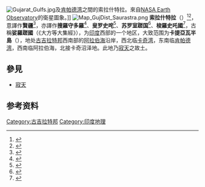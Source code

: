 {{NoteTA
|T=zh-cn:萨乌拉施特拉;zh-tw:索拉什特拉;
|1=zh-cn:萨乌拉施特拉;zh-tw:索拉什特拉;
|2=zh-cn:卡提阿瓦;zh-tw:卡提亞瓦;
|3=zh-cn:卡奇;zh-tw:刻赤;
|4=zh-cn:肯帕德;zh-tw:康貝;
}}

[[File:Gujarat_Gulfs.jpg|right]]及[[肯帕德湾|肯帕德湾]]之間的索拉什特拉。來自[[NASA_Earth_Observatory|NASA Earth Observatory]]的衛星圖象。]]
[[File:Map_GujDist_Saurastra.png|thumb]]
'''索拉什特拉'''（{{lang-en|'''Saurashtra'''}}）<ref>{{Cite book|edition=|publisher=中国对外翻译出版公司|location=北京|isbn=9787500107538|oclc=222148690|title=世界地名翻译大辞典|author=周定国|year=2007|pages=}}</ref><ref>{{Cite web|title=Kathiawar Pen. (Saurashtra ) - 卡提亞瓦半島(索拉什特拉)|url=http://terms.naer.edu.tw/detail/2998322/|accessdate=2019-06-19|author=國家教育研究院|date=|format=|work=雙語詞彙、學術名詞辭暨書資訊網|publisher=|language=}}</ref>，意譯作'''賢疆'''<ref>{{Cite book|title=佛教史大宝藏论|author=布顿|publisher=民族出版社|year=1986|isbn=|location=北京|pages=|others=郭和卿翻译|first=}}</ref>，亦譯作'''搜羅守多羅'''<ref>{{Cite book|title=印度佛教史|author=達喇那他|publisher=中華電子佛典協會|year=2016|isbn=|location=台北|pages=|url=http://tripitaka.cbeta.org/B11n0076_025|others=王沂暖翻譯}}</ref>、'''叟罗史咤'''<ref>{{Cite book|title=印度佛教史|author=多罗那他|publisher=四川民族出版社|year=1988|isbn=|location=成都|pages=|others=张建木翻译}}</ref>、'''苏罗室蹉国'''<ref>{{Cite book|title=入菩萨行论广解|author=寂天|publisher=上海古籍出版社|year=2005|isbn=9787532541355|location=上海|pages=|others=杰操广解; 隆莲翻译}}</ref>、'''梭羅史吒國'''<ref>{{Cite book|publisher=諦聽文化|location=高雄|isbn=9578818165|oclc=815070309|title=入菩薩行導論|author=寂天|year=1997|pages=|others=如石翻譯}}</ref>，古稱'''娑羅蹉國'''（《大方等大集經》），为[[印度|印度]]西部的一个地区，大致范围为'''卡提亞瓦半島'''（{{lang-en|'''Kathiawar'''}}），地处[[古吉拉特邦|古吉拉特邦]]西南部的[[阿拉伯海|阿拉伯海]]沿岸，西北临[[卡奇湾|卡奇湾]]，东南临[[肯帕德湾|肯帕德湾]]，西南临阿拉伯海，北接卡奇沼泽地。此地乃[[寂天|寂天]]之故土。

== 參見 ==
* [[寂天|寂天]]

== 参考资料 ==
<references />{{India-geo-stub}}


[[Category:古吉拉特邦|Category:古吉拉特邦]]
[[Category:印度地理|Category:印度地理]]